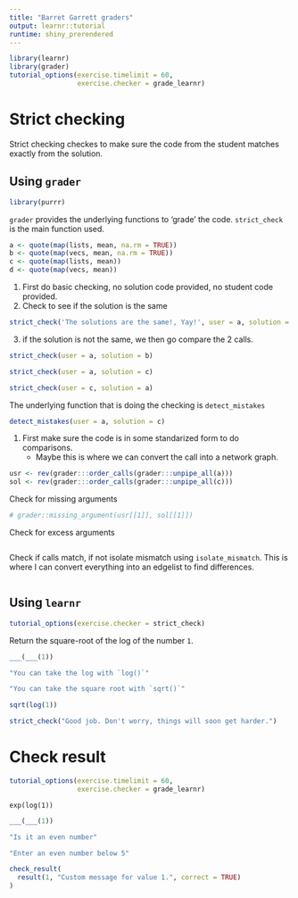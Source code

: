 ```yaml
---
title: "Barret Garrett graders"
output: learnr::tutorial
runtime: shiny_prerendered
---
```


```r
library(learnr)
library(grader)
tutorial_options(exercise.timelimit = 60,
                 exercise.checker = grade_learnr)
```

# Strict checking

Strict checking checkes to make sure the code from the student matches exactly from the solution.

## Using `grader`

```r
library(purrr)
```


`grader` provides the underlying functions to 'grade' the code.
`strict_check` is the main function used.

```r
a <- quote(map(lists, mean, na.rm = TRUE))
b <- quote(map(vecs, mean, na.rm = TRUE))
c <- quote(map(lists, mean))
d <- quote(map(vecs, mean))
```

1. First do basic checking, no solution code provided, no student code provided.
2. Check to see if the solution is the same

```r
strict_check('The solutions are the same!, Yay!', user = a, solution = a)
```

3. if the solution is not the same, we then go compare the 2 calls.

```r
strict_check(user = a, solution = b)
```

```r
strict_check(user = a, solution = c)
```

```r
strict_check(user = c, solution = a)
```

The underlying function that is doing the checking is `detect_mistakes`

```r
detect_mistakes(user = a, solution = c)
```

1. First make sure the code is in some standarized form to do comparisons.
    - Maybe this is where we can convert the call into a network graph.

```r
usr <- rev(grader:::order_calls(grader:::unpipe_all(a)))
sol <- rev(grader:::order_calls(grader:::unpipe_all(c)))
```

Check for missing arguments

```r
# grader::missing_argument(usr[[1]], sol[[1]])
```

Check for excess arguments

```r

```

Check if calls match, if not isolate mismatch using `isolate_mismatch`.
This is where I can convert everything into an edgelist to find differences.

```r

```



## Using `learnr`

```r
tutorial_options(exercise.checker = strict_check)
```


Return the square-root of the log of the number `1`.

```r
___(___(1))
```

```r
"You can take the log with `log()`"
```

```r
"You can take the square root with `sqrt()`"
```

```r
sqrt(log(1))
```

```r
strict_check("Good job. Don't worry, things will soon get harder.")
```

# Check result

```r
tutorial_options(exercise.timelimit = 60,
                 exercise.checker = grade_learnr)
```


`exp(log(1))`

```r
___(___(1))
```

```r
"Is it an even number"
```

```r
"Enter an even number below 5"
```

```r
check_result(
  result(1, "Custom message for value 1.", correct = TRUE)
)
```
